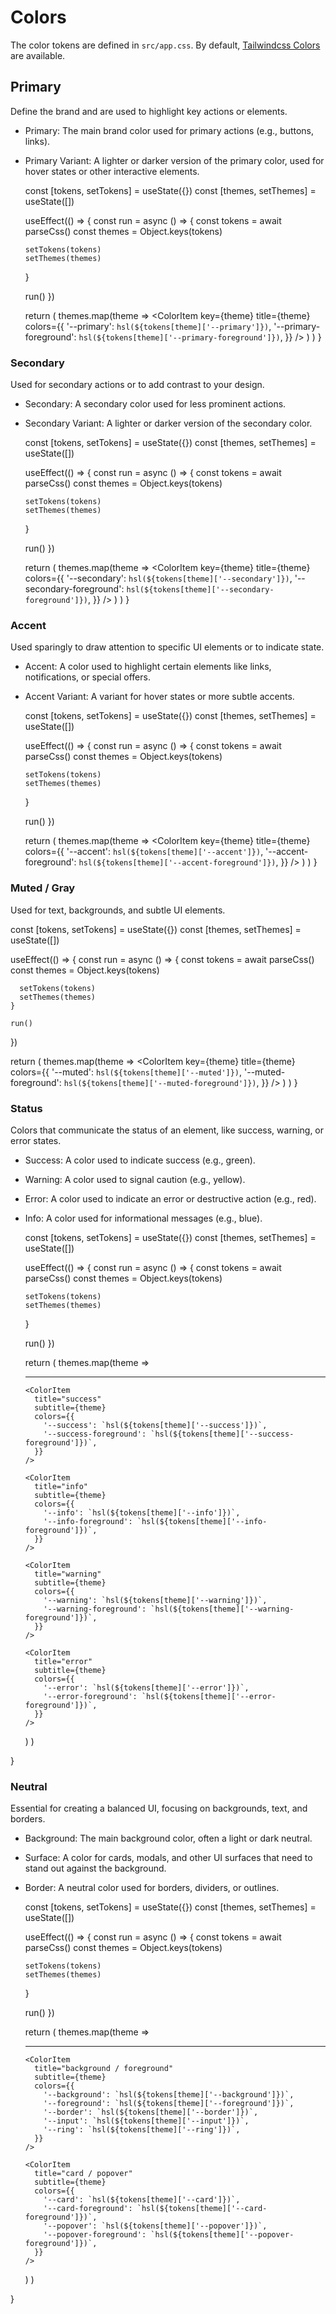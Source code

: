 

<Meta title="Foundation/Colors" />

# Colors

The color tokens are defined in `src/app.css`.
By default, [Tailwindcss Colors](https://tailwindcss.com/docs/customizing-colors)
are available.

## Primary

Define the brand and are used to highlight key actions or elements.

- Primary: The main brand color used for primary actions (e.g., buttons, links).
- Primary Variant: A lighter or darker version of the primary color, used for hover states or other interactive elements.    

  const [tokens, setTokens] = useState({})
  const [themes, setThemes] = useState([])

  useEffect(() => {
    const run = async () => {
      const tokens = await parseCss()
      const themes = Object.keys(tokens)

      setTokens(tokens) 
      setThemes(themes)
    }

    run()
  }) 

  return (
    themes.map(theme => 
      <ColorItem
        key={theme}
        title={theme}
        colors={{
          '--primary': `hsl(${tokens[theme]['--primary']})`,
          '--primary-foreground': `hsl(${tokens[theme]['--primary-foreground']})`,
        }}
      />
    )
  )
}

<PrimaryColorPallete />

### Secondary

Used for secondary actions or to add contrast to your design.

- Secondary: A secondary color used for less prominent actions.
- Secondary Variant: A lighter or darker version of the secondary color.

  const [tokens, setTokens] = useState({})
  const [themes, setThemes] = useState([])

  useEffect(() => {
    const run = async () => {
      const tokens = await parseCss()
      const themes = Object.keys(tokens)

      setTokens(tokens) 
      setThemes(themes)
    }

    run()
  }) 

  return (
    themes.map(theme => 
      <ColorItem
        key={theme}
        title={theme}
        colors={{
          '--secondary': `hsl(${tokens[theme]['--secondary']})`,
          '--secondary-foreground': `hsl(${tokens[theme]['--secondary-foreground']})`,
        }}
      />
    )
  )
}

<SecondaryColorPallete />

### Accent

Used sparingly to draw attention to specific UI elements or to indicate state.

- Accent: A color used to highlight certain elements like links, notifications, or special offers.
- Accent Variant: A variant for hover states or more subtle accents.

  const [tokens, setTokens] = useState({})
  const [themes, setThemes] = useState([])

  useEffect(() => {
    const run = async () => {
      const tokens = await parseCss()
      const themes = Object.keys(tokens)

      setTokens(tokens) 
      setThemes(themes)
    }

    run()
  }) 

  return (
    themes.map(theme => 
      <ColorItem
        key={theme}
        title={theme}
        colors={{
          '--accent': `hsl(${tokens[theme]['--accent']})`,
          '--accent-foreground': `hsl(${tokens[theme]['--accent-foreground']})`,
        }}
      />
    )
  )
}

<AccentColorPallete />

### Muted / Gray

Used for text, backgrounds, and subtle UI elements.

  const [tokens, setTokens] = useState({})
  const [themes, setThemes] = useState([])

  useEffect(() => {
    const run = async () => {
      const tokens = await parseCss()
      const themes = Object.keys(tokens)

      setTokens(tokens) 
      setThemes(themes)
    }

    run()
  }) 

  return (
    themes.map(theme => 
      <ColorItem
        key={theme}
        title={theme}
        colors={{
          '--muted': `hsl(${tokens[theme]['--muted']})`,
          '--muted-foreground': `hsl(${tokens[theme]['--muted-foreground']})`,
        }}
      />
    )
  )
}

<MutedColorPallete />

### Status

Colors that communicate the status of an element, like success, warning, or error states.

- Success: A color used to indicate success (e.g., green).
- Warning: A color used to signal caution (e.g., yellow).
- Error: A color used to indicate an error or destructive action (e.g., red).
- Info: A color used for informational messages (e.g., blue).


  const [tokens, setTokens] = useState({})
  const [themes, setThemes] = useState([])

  useEffect(() => {
    const run = async () => {
      const tokens = await parseCss()
      const themes = Object.keys(tokens)

      setTokens(tokens) 
      setThemes(themes)
    }

    run()
  }) 

  return (
    themes.map(theme => <div key={theme}> 
      <hr className="my-4" />

      <ColorItem
        title="success"
        subtitle={theme}
        colors={{
          '--success': `hsl(${tokens[theme]['--success']})`,
          '--success-foreground': `hsl(${tokens[theme]['--success-foreground']})`,
        }}
      />

      <ColorItem
        title="info"
        subtitle={theme}
        colors={{
          '--info': `hsl(${tokens[theme]['--info']})`,
          '--info-foreground': `hsl(${tokens[theme]['--info-foreground']})`,
        }}
      />

      <ColorItem
        title="warning"
        subtitle={theme}
        colors={{
          '--warning': `hsl(${tokens[theme]['--warning']})`,
          '--warning-foreground': `hsl(${tokens[theme]['--warning-foreground']})`,
        }}
      />

      <ColorItem
        title="error"
        subtitle={theme}
        colors={{
          '--error': `hsl(${tokens[theme]['--error']})`,
          '--error-foreground': `hsl(${tokens[theme]['--error-foreground']})`,
        }}
      />
    </div>)
  )
}

<StatusColorPallete />

### Neutral

Essential for creating a balanced UI, focusing on backgrounds, text, and borders.

- Background: The main background color, often a light or dark neutral.
- Surface: A color for cards, modals, and other UI surfaces that need to stand out against the background.
- Border: A neutral color used for borders, dividers, or outlines.

  const [tokens, setTokens] = useState({})
  const [themes, setThemes] = useState([])

  useEffect(() => {
    const run = async () => {
      const tokens = await parseCss()
      const themes = Object.keys(tokens)

      setTokens(tokens) 
      setThemes(themes)
    }

    run()
  }) 

  return (
    themes.map(theme => <div key={theme}> 
      <hr className="my-4" />

      <ColorItem
        title="background / foreground"
        subtitle={theme}
        colors={{
          '--background': `hsl(${tokens[theme]['--background']})`,
          '--foreground': `hsl(${tokens[theme]['--foreground']})`,
          '--border': `hsl(${tokens[theme]['--border']})`,
          '--input': `hsl(${tokens[theme]['--input']})`,
          '--ring': `hsl(${tokens[theme]['--ring']})`,
        }}
      />

      <ColorItem
        title="card / popover"
        subtitle={theme}
        colors={{
          '--card': `hsl(${tokens[theme]['--card']})`,
          '--card-foreground': `hsl(${tokens[theme]['--card-foreground']})`,
          '--popover': `hsl(${tokens[theme]['--popover']})`,
          '--popover-foreground': `hsl(${tokens[theme]['--popover-foreground']})`,
        }}
      />

    </div>)
  )
}

<NeutralColorPallete />
